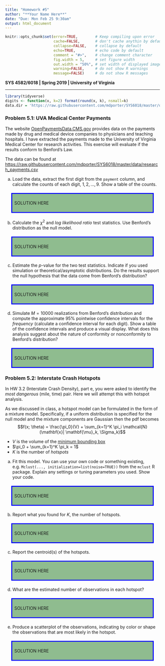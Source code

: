 ```yaml
---
title: "Homework #5"
author: "**Your Name Here**"
date: "Due: Mon Feb 25 9:30am"
output: html_document
---
```


<!--- Below are global settings for knitr. You can override any of them by adding the changes to individual chunks --->

```r
knitr::opts_chunk$set(error=TRUE,        # Keep compiling upon error
                      cache=FALSE,       # don't cache anythin by default
                      collapse=FALSE,    # collapse by default
                      echo=TRUE,         # echo code by default
                      comment = "#>",    # change comment character
                      fig.width = 5,     # set figure width
                      out.width = "50%", # set width of displayed images
                      warning=FALSE,     # do not show R warnings
                      message=FALSE)     # do not show R messages
```

<!--- Solution Region --->
<style>
#solution {
  background-color: #8FBC8F;
  border-style: solid;
  border-color: blue;
  padding: .5em;
  margin: 20px
}
</style>



**SYS 4582/6018 | Spring 2019 | University of Virginia **

*******************************************

<!--- Load Required R packages here --->
```r
library(tidyverse)
digits <- function(x, k=2) format(round(x, k), nsmall=k)
data.dir = 'https://raw.githubusercontent.com/mdporter/SYS6018/master/data'
```



### Problem 5.1: UVA Medical Center Payments

The website [OpenPaymentsData.CMS.gov](OpenPaymentsData.CMS.gov) provides data on the payments made by drug and medical device companies to physicians and teaching hospitals. I have extracted the payments made to the University of Virginia Medical Center for research activities. This exercise will evaluate if the results conform to Benford's Law. 

The data can be found at <https://raw.githubusercontent.com/mdporter/SYS6018/master/data/research_payments.csv>



a. Load the data, extract the first digit from the `payment` column, and calculate the counts of each digit, $1,2,\ldots, 9$. Show a table of the counts. 

<div id="solution">
SOLUTION HERE
</div>


b. Calculate the $\chi^2$ and *log likelihood ratio* test statistics. Use Benford's distribution as the null model. 

<div id="solution">
SOLUTION HERE
</div>

c. Estimate the $p$-value for the two test statistics. Indicate if you used simulation or theoretical/asymptotic distributions. Do the results support the null hypothesis that the data come from Benford's distribution?  

<div id="solution">
SOLUTION HERE
</div>


d. Simulate $M=10000$ realizations from Benford's distribution and compute the approximate 95\% pointwise confidence intervals for the *frequency* (calculate a confidence interval for each digit). Show a table of the confidence intervals and produce a visual display. What does this analysis suggest about the nature of conformity or nonconformity to Benford's distribution? 

<div id="solution">
SOLUTION HERE
</div>






### Problem 5.2: Interstate Crash Hotspots

In HW 3.2 (Interstate Crash Density), part e, you were asked to identify the *most dangerous* (mile, time) pair. Here we will attempt this with hotspot analysis. 

As we discussed in class, a hotspot model can be formulated in the form of a mixture model. Specifically, if a uniform distribution is specified for the null model and the mixture components are Gaussian then the pdf becomes
$$f(x; \theta) = \frac{\pi_0}{V} + \sum_{k=1}^K \pi_i \mathcal{N}(\mathbf{x}| \mathbf{\mu}_k, \Sigma_k)$$

- $V$ is the volume of the [minimum bounding box](https://en.wikipedia.org/wiki/Minimum_bounding_box)
- $\pi_0 + \sum_{k=1}^K \pi_k = 1$
- $K$ is the number of *hotspots*

a. Fit this model. You can use your own code or something existing, e.g. `Mclust(..., initialization=list(noise=TRUE))` from the `mclust` R package. Explain any settings or tuning parameters you used. Show your code. 


<div id="solution">
SOLUTION HERE
</div>


b. Report what you found for $K$, the number of hotspots. 

<div id="solution">
SOLUTION HERE
</div>

c. Report the centroid(s) of the hotspots. 

<div id="solution">
SOLUTION HERE
</div>

d. What are the estimated number of observations in each hotspot?

<div id="solution">
SOLUTION HERE
</div>

e. Produce a scatterplot of the observations, indicating by color or shape the observations that are most likely in the hotspot. 

<div id="solution">
SOLUTION HERE
</div>



